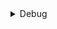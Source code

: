 <details>

<summary>Debug</summary>

Working directory
```r
getwd()
```

Knitr Output.dir
```r
knitr::opts_knit$get("output.dir")
```

Child mode
```r
knitr::opts_knit$get("child")
```


Viewer null
```r
is.null(getOption("viewer"))
```

in temp dir
```r
!is.null(knitr::opts_knit$get("output.dir")) &&
  !identical(knitr::opts_knit$get("output.dir"), getwd())
```

objects in this environment
```r
ls()
```

<details>

<summary>opts_knit</summary>
```r
print(knitr::opts_knit$get())
```

</details>


<details>

<summary>opts_chunk</summary>
```r
print(knitr::opts_chunk$get())
```

</details>

</details>

